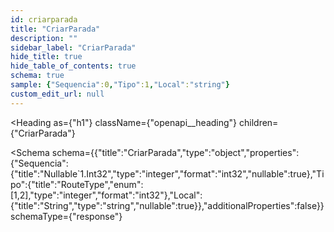 ```yaml
---
id: criarparada
title: "CriarParada"
description: ""
sidebar_label: "CriarParada"
hide_title: true
hide_table_of_contents: true
schema: true
sample: {"Sequencia":0,"Tipo":1,"Local":"string"}
custom_edit_url: null
---
```



<Heading
  as={"h1"}
  className={"openapi__heading"}
  children={"CriarParada"}
>
</Heading>





<Schema
  schema={{"title":"CriarParada","type":"object","properties":{"Sequencia":{"title":"Nullable`1.Int32","type":"integer","format":"int32","nullable":true},"Tipo":{"title":"RouteType","enum":[1,2],"type":"integer","format":"int32"},"Local":{"title":"String","type":"string","nullable":true}},"additionalProperties":false}}
  schemaType={"response"}
>
  
</Schema>
            